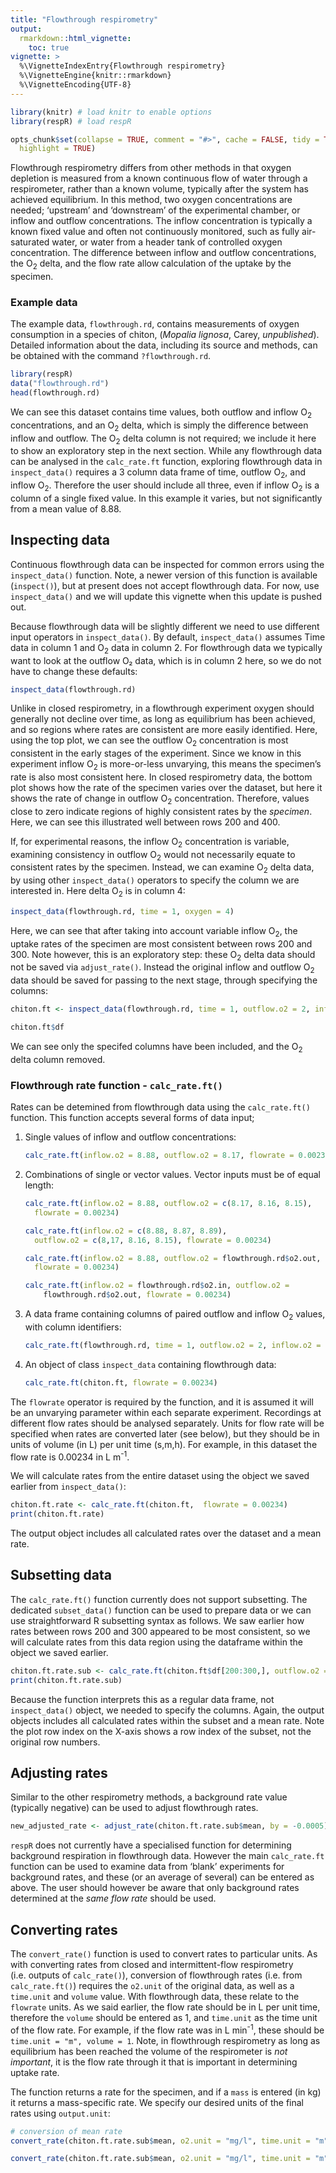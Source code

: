 ```yaml
---
title: "Flowthrough respirometry"
output: 
  rmarkdown::html_vignette:
    toc: true
vignette: >
  %\VignetteIndexEntry{Flowthrough respirometry}
  %\VignetteEngine{knitr::rmarkdown}
  %\VignetteEncoding{UTF-8}
---
```


```r
library(knitr) # load knitr to enable options
library(respR) # load respR

opts_chunk$set(collapse = TRUE, comment = "#>", cache = FALSE, tidy = TRUE, 
  highlight = TRUE)
```

Flowthrough respirometry differs from other methods in that oxygen depletion is measured from a known continuous flow of water through a respirometer, rather than a known volume, typically after the system has achieved equilibrium. 
In this method, two oxygen concentrations are needed; 'upstream' and 'downstream' of the experimental chamber, or inflow and outflow concentrations. 
The inflow concentration is typically a known fixed value and often not continuously monitored, such as fully air-saturated water, or water from a header tank of controlled oxygen concentration.
The difference between inflow and outflow concentrations, the O~2~ delta, and the flow rate allow calculation of the uptake by the specimen.

### Example data

The example data, `flowthrough.rd`, contains measurements of oxygen consumption in a species of chiton, (*Mopalia lignosa*, Carey, *unpublished*).  Detailed information about the data, including its source and methods, can be obtained with the command `?flowthrough.rd`. 

```r
library(respR)
data("flowthrough.rd")
head(flowthrough.rd)
```

We can see this dataset contains time values, both outflow and inflow O~2~ concentrations, and an O~2~ delta, which is simply the difference between inflow and outflow. 
The O~2~ delta column is not required; we include it here to show an exploratory step in the next section. While any flowthrough data can be analysed in the `calc_rate.ft` function, exploring flowthrough data in `inspect_data()` requires a 3 column data frame of time, outflow O~2~, and inflow O~2~.
Therefore the user should include all three, even if inflow O~2~ is a column of a single fixed value. In this example it varies, but not significantly from a mean value of 8.88. 

## Inspecting data
Continuous flowthrough data can be inspected for common errors using the `inspect_data()` function. Note, a newer version of this function is available (`inspect()`), but at present does not accept flowthrough data. For now, use `inspect_data()` and we will update this vignette when this update is pushed out. 

Because flowthrough data will be slightly different we need to use different input operators in `inspect_data()`. By default, `inspect_data()` assumes Time data in column 1 and O~2~ data in column 2. For flowthrough data we typically want to look at the outflow O₂ data, which is in column 2 here, so we do not have to change these defaults:

```r
inspect_data(flowthrough.rd)
```

Unlike in  closed respirometry, in a flowthrough experiment oxygen should generally not decline over time, as long as equilibrium has been achieved, and so regions where rates are consistent are more easily identified. 
Here, using the top plot, we can see the outflow O~2~ concentration is most consistent in the early stages of the experiment. 
Since we know in this experiment inflow O~2~ is more-or-less unvarying, this means the specimen's rate is also most consistent here. 
In closed respirometry data, the bottom plot shows how the rate of the specimen varies over the dataset, but here it shows the rate of change in outflow O~2~ concentration.
Therefore, values close to zero indicate regions of highly consistent rates by the *specimen*. Here, we can see this illustrated well between rows 200 and 400.

If, for experimental reasons, the inflow O~2~ concentration is variable, examining consistency in outflow O~2~ would not necessarily equate to consistent rates by the specimen. 
Instead, we can examine O~2~ delta data, by using other `inspect_data()` operators to specify the column we are interested in. Here delta O~2~ is in column 4:

```r
inspect_data(flowthrough.rd, time = 1, oxygen = 4)

```

Here, we can see that after taking into account variable inflow O~2~, the uptake rates of the specimen are most consistent between rows 200 and 300.
Note however, this is an exploratory step: these O~2~ delta data should not be saved via `adjust_rate()`.
Instead the original inflow and outflow O~2~ data should be saved for passing to the next stage, through specifying the columns:

```r
chiton.ft <- inspect_data(flowthrough.rd, time = 1, outflow.o2 = 2, inflow.o2 = 3)
```

```r
chiton.ft$df
```

We can see only the specifed columns have been included, and the O~2~ delta column removed. 

### Flowthrough rate function - `calc_rate.ft()`
Rates can be detemined from flowthrough data using the `calc_rate.ft()` function. This function accepts several forms of data input; 

1. Single values of inflow and outflow concentrations:

    ```r
    calc_rate.ft(inflow.o2 = 8.88, outflow.o2 = 8.17, flowrate = 0.00234)
    ```

2. Combinations of single or vector values. Vector inputs must be of equal length:

    ```r
    calc_rate.ft(inflow.o2 = 8.88, outflow.o2 = c(8.17, 8.16, 8.15), 
      flowrate = 0.00234)
    
    calc_rate.ft(inflow.o2 = c(8.88, 8.87, 8.89), 
      outflow.o2 = c(8,17, 8.16, 8.15), flowrate = 0.00234)  
    
    calc_rate.ft(inflow.o2 = 8.88, outflow.o2 = flowthrough.rd$o2.out, 
      flowrate = 0.00234)
    
    calc_rate.ft(inflow.o2 = flowthrough.rd$o2.in, outflow.o2 = 
        flowthrough.rd$o2.out, flowrate = 0.00234)
    ```

4. A data frame containing columns of paired outflow and inflow O~2~ values, with column identifiers:

    ```r
    calc_rate.ft(flowthrough.rd, time = 1, outflow.o2 = 2, inflow.o2 = 3, flowrate = 0.00234)
    ```

5. An object of class `inspect_data` containing flowthrough data:

    ```r
    calc_rate.ft(chiton.ft, flowrate = 0.00234)
    ```  
    

The `flowrate` operator is required by the function, and it is assumed it will be an unvarying parameter within each separate experiment. 
Recordings at different flow rates should be analysed separately. 
Units for flow rate will be specified when rates are converted later (see below), but they should be in units of volume (in L) per unit time (s,m,h). For example, in this dataset the flow rate is 0.00234 in L m^-1^.

We will calculate rates from the entire dataset using the object we saved earlier from `inspect_data()`: 

```r
chiton.ft.rate <- calc_rate.ft(chiton.ft,  flowrate = 0.00234)
print(chiton.ft.rate)
```

The output object includes all calculated rates over the dataset and a mean rate. 



## Subsetting data

The `calc_rate.ft()` function currently does not support subsetting.
The dedicated `subset_data()` function can be used to prepare data or we can use straightforward R subsetting syntax as follows. 
We saw earlier how rates between rows 200 and 300 appeared to be most consistent, so we will calculate rates from this data region using the dataframe within the object we saved earlier. 

```r
chiton.ft.rate.sub <- calc_rate.ft(chiton.ft$df[200:300,], outflow.o2 = 3, inflow.o2 = 2, flowrate = 0.00234)
print(chiton.ft.rate.sub)
```
Because the function interprets this as a regular data frame, not `inspect_data()` object, we needed to specify the columns. 
Again, the output objects includes all calculated rates within the subset and a mean rate.
Note the plot row index on the X-axis shows a row index of the subset, not the original row numbers. 

## Adjusting rates

Similar to the other respirometry methods, a background rate value (typically negative) can be used to adjust flowthrough rates. 
``` r
new_adjusted_rate <- adjust_rate(chiton.ft.rate.sub$mean, by = -0.0005)
```
`respR` does not currently have a specialised function for determining background respiration in flowthrough data.
However the main `calc_rate.ft` function can be used to examine data from 'blank' experiments for background rates, and these (or an average of several) can be entered as above.
The user should however be aware that only background rates determined at the *same flow rate* should be used.

## Converting rates

The `convert_rate()` function is used to convert rates to particular units. As with converting rates from closed and intermittent-flow respirometry (i.e. outputs of `calc_rate()`), conversion of flowthrough rates (i.e. from `calc_rate.ft()`) requires the `o2.unit` of the original data, as well as a `time.unit` and `volume` value. 
With flowthrough data, these relate to the `flowrate` units. As we said earlier, the flow rate should be in L per unit time, therefore the `volume` should be entered as 1, and `time.unit` as the time unit of the flow rate. 
For example, if the flow rate was in L min^-1^, these should be `time.unit = "m", volume = 1`. Note, in flowthrough respirometry as long as equilibrium has been reached the volume of the respirometer is *not important*, it is the flow rate through it that is important in determining uptake rate.

The function returns a rate for the specimen, and if a `mass` is entered (in kg) it returns a mass-specific rate. We specify our desired units of the final rates using `output.unit`:

```r
# conversion of mean rate
convert_rate(chiton.ft.rate.sub$mean, o2.unit = "mg/l", time.unit = "m", output.unit = "mg/h", volume = 1)

convert_rate(chiton.ft.rate.sub$mean, o2.unit = "mg/l", time.unit = "m", output.unit = "mg/h/g", volume = 1, mass = 0.000070)
```

